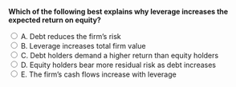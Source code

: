 ::: {.question-block}

<form onsubmit="event.preventDefault(); checkAnswer('module7_mcq_q14')" data-correct-answer="D">
<strong style="display: block;">Which of the following best explains why leverage increases the expected return on equity?</strong>

<label><input type="radio" name="module7_mcq_q14" value="A"> A. Debt reduces the firm’s risk</label><br>
<label><input type="radio" name="module7_mcq_q14" value="B"> B. Leverage increases total firm value</label><br>
<label><input type="radio" name="module7_mcq_q14" value="C"> C. Debt holders demand a higher return than equity holders</label><br>
<label><input type="radio" name="module7_mcq_q14" value="D"> D. Equity holders bear more residual risk as debt increases</label><br>
<label><input type="radio" name="module7_mcq_q14" value="E"> E. The firm’s cash flows increase with leverage</label><br>
</form>

<div id="feedback-module7_mcq_q14" class="feedback" data-status="" style="display:none;">
✅ Correct: D. With higher debt, equity absorbs more risk, requiring a higher expected return.
</div>

:::
